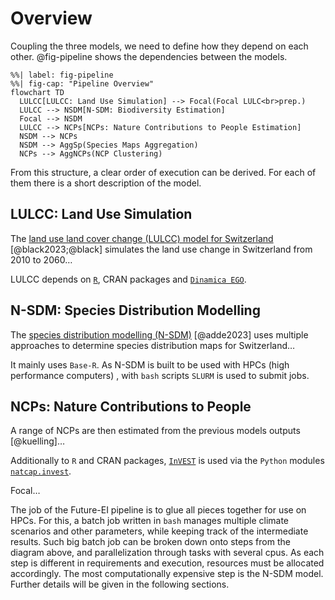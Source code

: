 # Overview

Coupling the three models, we need to define how they depend on each other.
@fig-pipeline shows the dependencies between the models.

```mermaid
%%| label: fig-pipeline
%%| fig-cap: "Pipeline Overview"
flowchart TD
  LULCC[LULCC: Land Use Simulation] --> Focal(Focal LULC<br>prep.)
  LULCC --> NSDM[N-SDM: Biodiversity Estimation]
  Focal --> NSDM
  LULCC --> NCPs[NCPs: Nature Contributions to People Estimation]
  NSDM --> NCPs
  NSDM --> AggSp(Species Maps Aggregation)
  NCPs --> AggNCPs(NCP Clustering)
```
[//]: # (is Estimation the correct term here?)

From this structure, a clear order of execution can be derived.
For each of them there is a short description of the model.

[//]: # (Describe each model in a few sentences and what is does in this context)
## LULCC: Land Use Simulation
The [land use land cover change (LULCC) model for Switzerland](https://github.com/blenback/LULCC-CH)
[@black2023;@black] simulates the land use change in Switzerland from 2010 to 2060...

LULCC depends on [`R`](https://www.r-project.org/), CRAN packages and
[`Dinamica EGO`](https://dinamicaego.com).

## N-SDM: Species Distribution Modelling
The [species distribution modelling (N-SDM)](https://github.com/N-SDM/N-SDM) [@adde2023]
uses multiple approaches to determine species distribution maps for Switzerland...

It mainly uses `Base-R`. As N-SDM is built to be used with HPCs (high performance
computers) , with `bash` scripts `SLURM` is used to submit jobs.

## NCPs: Nature Contributions to People
A range of NCPs are then estimated from the previous models outputs [@kuelling]...

Additionally to `R` and CRAN packages,
[`InVEST`](https://naturalcapitalproject.stanford.edu/software/invest) is used via
the `Python` modules [`natcap.invest`](https://pypi.org/project/natcap.invest/).

Focal...

[//]: # (Later - check if architecture still true)
The job of the Future-EI pipeline is to glue all pieces together for use on HPCs.
For this, a batch job written in `bash` manages multiple climate scenarios
and other parameters, while keeping track of the intermediate results.
Such big batch job can be broken down onto steps from the diagram above, and
parallelization through tasks with several cpus.
As each step is different in requirements and execution, resources must be
allocated accordingly.
The most computationally expensive step is the N-SDM model.
Further details will be given in the following sections.